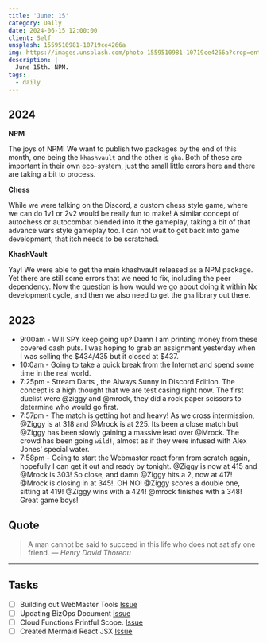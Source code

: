 ```yaml
---
title: 'June: 15'
category: Daily
date: 2024-06-15 12:00:00
client: Self
unsplash: 1559510981-10719ce4266a
img: https://images.unsplash.com/photo-1559510981-10719ce4266a?crop=entropy&cs=srgb&fm=jpg&ixid=MnwzNjM5Nzd8MHwxfHJhbmRvbXx8fHx8fHx8fDE2ODE3NDg2ODY&ixlib=rb-4.0.3&q=85
description: |
  June 15th. NPM.
tags:
  - daily
---
```


## 2024

**NPM**

The joys of NPM!
We want to publish two packages by the end of this month, one being the `khashvault` and the other is `gha`.
Both of these are important in their own eco-system, just the small little errors here and there are taking a bit to process.

**Chess**

While we were talking on the Discord, a custom chess style game, where we can do 1v1 or 2v2 would be really fun to make!
A similar concept of autochess or autocombat blended into it the gameplay, taking a bit of that advance wars style gameplay too.
I can not wait to get back into game development, that itch needs to be scratched.

**KhashVault**

Yay! We were able to get the main khashvault released as a NPM package.
Yet there are still some errors that we need to fix, including the peer dependency.
Now the question is how would we go about doing it within Nx development cycle, and then we also need to get the `gha` library out there.


## 2023
- 9:00am - Will SPY keep going up? Damn I am printing money from these covered cash puts. I was hoping to grab an assignment yesterday when I was selling the $434/435 but it closed at $437.
- 10:0am - Going to take a quick break from the Internet and spend some time in the real world.
- 7:25pm - Stream Darts , the Always Sunny in Discord Edition. The concept is a high thought that we are test casing right now. The first duelist were @ziggy and @mrock, they did a rock paper scissors to determine who would go first.
- 7:57pm - The match is getting hot and heavy! As we cross intermission, @Ziggy is at 318 and @Mrock is at 225. Its been a close match but @Ziggy has been slowly gaining a massive lead over @Mrock. The crowd has been going `wild!`, almost as if they were infused with Alex Jones' special water.
- 7:58pm - Going to start the Webmaster react form from scratch again, hopefully I can get it out and ready by tonight. @Ziggy is now at 415 and @Mrock is 303! So close, and damn @Ziggy hits a 2, now at 417! @Mrock is closing in at 345!. OH NO! @Ziggy scores a double one, sitting at 419! @Ziggy wins with a 424! @mrock finishes with a 348! Great game boys!

## Quote

> A man cannot be said to succeed in this life who does not satisfy one friend.
> — <cite>Henry David Thoreau</cite>

---

## Tasks

- [ ] Building out WebMaster Tools [Issue](https://github.com/KBVE/kbve.com/issues/601)
- [ ] Updating BizOps Document [Issue](https://github.com/KBVE/kbve.com/issues/600)
- [ ] Cloud Functions Printful Scope. [Issue](https://github.com/KBVE/kbve.com/issues/602)
- [ ] Created Mermaid React JSX [Issue](https://github.com/KBVE/kbve.com/issues/599)
